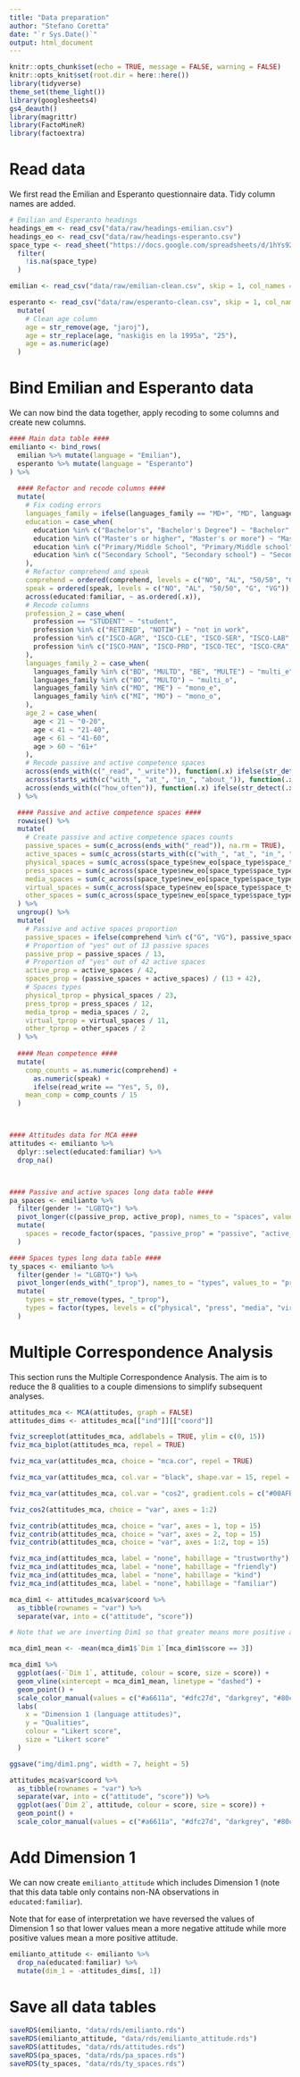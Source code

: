 ```yaml
---
title: "Data preparation"
author: "Stefano Coretta"
date: "`r Sys.Date()`"
output: html_document
---
```


```r
knitr::opts_chunk$set(echo = TRUE, message = FALSE, warning = FALSE)
knitr::opts_knit$set(root.dir = here::here())
library(tidyverse)
theme_set(theme_light())
library(googlesheets4)
gs4_deauth()
library(magrittr)
library(FactoMineR)
library(factoextra)
```

# Read data

We first read the Emilian and Esperanto questionnaire data. Tidy column names are added.

```r
# Emilian and Esperanto headings
headings_em <- read_csv("data/raw/headings-emilian.csv")
headings_eo <- read_csv("data/raw/headings-esperanto.csv")
space_type <- read_sheet("https://docs.google.com/spreadsheets/d/1hYs92kMU34zPi2Ibfj9PmqjtsnGJqvqQOeplZVg0JGQ/edit?usp=sharing", 3) %>%
  filter(
    !is.na(space_type)
  )

emilian <- read_csv("data/raw/emilian-clean.csv", skip = 1, col_names = headings_em$new, na = c("", "NA", "na"))

esperanto <- read_csv("data/raw/esperanto-clean.csv", skip = 1, col_names = headings_eo$new, na = c("", "NA", "na")) %>%
  mutate(
    # Clean age column
    age = str_remove(age, "jaroj"),
    age = str_replace(age, "naskiĝis en la 1995a", "25"),
    age = as.numeric(age)
  )
```

# Bind Emilian and Esperanto data

We can now bind the data together, apply recoding to some columns and create new columns.

```r
#### Main data table ####
emilianto <- bind_rows(
  emilian %>% mutate(language = "Emilian"),
  esperanto %>% mutate(language = "Esperanto")
) %>%
  
  #### Refactor and recode columns ####
  mutate(
    # Fix coding errors
    languages_family = ifelse(languages_family == "MD+", "MD", languages_family),
    education = case_when(
      education %in% c("Bachelor's", "Bachelor's Degree") ~ "Bachelor",
      education %in% c("Master's or higher", "Master's or more") ~ "Masters+",
      education %in% c("Primary/Middle School", "Primary/Middle school") ~ "Primary/Middle",
      education %in% c("Secondary School", "Secondary school") ~ "Secondary"
    ),
    # Refactor comprehend and speak
    comprehend = ordered(comprehend, levels = c("NO", "AL", "50/50", "G", "VG")),
    speak = ordered(speak, levels = c("NO", "AL", "50/50", "G", "VG")),
    across(educated:familiar, ~ as.ordered(.x)),
    # Recode columns
    profession_2 = case_when(
      profession == "STUDENT" ~ "student",
      profession %in% c("RETIRED", "NOTIW") ~ "not in work",
      profession %in% c("ISCO-AGR", "ISCO-CLE", "ISCO-SER", "ISCO-LAB", "ISCO-ELE") ~ "unskilled",
      profession %in% c("ISCO-MAN", "ISCO-PRO", "ISCO-TEC", "ISCO-CRA", "ISCO-ARM") ~ "skilled"
    ),
    languages_family_2 = case_when(
      languages_family %in% c("BD", "MULTD", "BE", "MULTE") ~ "multi_e",
      languages_family %in% c("BO", "MULTO") ~ "multi_o",
      languages_family %in% c("MD", "ME") ~ "mono_e",
      languages_family %in% c("MI", "MO") ~ "mono_o",
    ),
    age_2 = case_when(
      age < 21 ~ "0-20",
      age < 41 ~ "21-40",
      age < 61 ~ "41-60",
      age > 60 ~ "61+"
    ),
    # Recode passive and active competence spaces
    across(ends_with(c("_read", "_write")), function(.x) ifelse(str_detect(.x, "^Yes"), 1, 0)),
    across(starts_with(c("with_", "at_", "in_", "about_")), function(.x) ifelse(str_detect(.x, "^Yes"), 1, 0)),
    across(ends_with(c("how_often")), function(.x) ifelse(str_detect(.x, "Never"), 0, 1)),
  ) %>%

  #### Passive and active competence spaces ####
  rowwise() %>%
  mutate(
    # Create passive and active competence spaces counts
    passive_spaces = sum(c_across(ends_with("_read")), na.rm = TRUE),
    active_spaces = sum(c_across(starts_with(c("with_", "at_", "in_", "about_")) | ends_with("_write")), na.rm = TRUE),
    physical_spaces = sum(c_across(space_type$new_eo[space_type$space_type == "physical"]), na.rm = TRUE),
    press_spaces = sum(c_across(space_type$new_eo[space_type$space_type == "press"]), na.rm = TRUE),
    media_spaces = sum(c_across(space_type$new_eo[space_type$space_type == "media"]), na.rm = TRUE),
    virtual_spaces = sum(c_across(space_type$new_eo[space_type$space_type == "virtual"]), na.rm = TRUE),
    other_spaces = sum(c_across(space_type$new_eo[space_type$space_type == "other"]), na.rm = TRUE)
  ) %>%
  ungroup() %>%
  mutate(
    # Passive and active spaces proportion
    passive_spaces = ifelse(comprehend %in% c("G", "VG"), passive_spaces + 1, passive_spaces),
    # Proportion of "yes" out of 13 passive spaces
    passive_prop = passive_spaces / 13,
    # Proportion of "yes" out of 42 active spaces
    active_prop = active_spaces / 42,
    spaces_prop = (passive_spaces + active_spaces) / (13 + 42),
    # Spaces types
    physical_tprop = physical_spaces / 23,
    press_tprop = press_spaces / 12,
    media_tprop = media_spaces / 2,
    virtual_tprop = virtual_spaces / 11,
    other_tprop = other_spaces / 2
  ) %>%
  
  #### Mean competence ####
  mutate(
    comp_counts = as.numeric(comprehend) +
      as.numeric(speak) +
      ifelse(read_write == "Yes", 5, 0),
    mean_comp = comp_counts / 15
  )



#### Attitudes data for MCA ####
attitudes <- emilianto %>%
  dplyr::select(educated:familiar) %>%
  drop_na()



#### Passive and active spaces long data table ####
pa_spaces <- emilianto %>%
  filter(gender != "LGBTQ+") %>%
  pivot_longer(c(passive_prop, active_prop), names_to = "spaces", values_to = "proportion") %>%
  mutate(
    spaces = recode_factor(spaces, "passive_prop" = "passive", "active_prop" = "active")
  )

#### Spaces types long data table ####
ty_spaces <- emilianto %>%
  filter(gender != "LGBTQ+") %>%
  pivot_longer(ends_with("_tprop"), names_to = "types", values_to = "proportion") %>%
  mutate(
    types = str_remove(types, "_tprop"),
    types = factor(types, levels = c("physical", "press", "media", "virtual", "other"))
  )
```

# Multiple Correspondence Analysis

This section runs the Multiple Correspondence Analysis.
The aim is to reduce the 8 qualities to a couple dimensions to simplify subsequent analyses.

```r
attitudes_mca <- MCA(attitudes, graph = FALSE)
attitudes_dims <- attitudes_mca[["ind"]][["coord"]]
```

```r
fviz_screeplot(attitudes_mca, addlabels = TRUE, ylim = c(0, 15))
fviz_mca_biplot(attitudes_mca, repel = TRUE)
```

```r
fviz_mca_var(attitudes_mca, choice = "mca.cor", repel = TRUE)
```

```r
fviz_mca_var(attitudes_mca, col.var = "black", shape.var = 15, repel = TRUE)
```

```r
fviz_mca_var(attitudes_mca, col.var = "cos2", gradient.cols = c("#00AFBB", "#E7B800", "#FC4E07"), repel = TRUE)
```

```r
fviz_cos2(attitudes_mca, choice = "var", axes = 1:2)
```

```r
fviz_contrib(attitudes_mca, choice = "var", axes = 1, top = 15)
fviz_contrib(attitudes_mca, choice = "var", axes = 2, top = 15)
fviz_contrib(attitudes_mca, choice = "var", axes = 1:2, top = 15)
```

```r
fviz_mca_ind(attitudes_mca, label = "none", habillage = "trustworthy")
fviz_mca_ind(attitudes_mca, label = "none", habillage = "friendly")
fviz_mca_ind(attitudes_mca, label = "none", habillage = "kind")
fviz_mca_ind(attitudes_mca, label = "none", habillage = "familiar")
```

```r
mca_dim1 <- attitudes_mca$var$coord %>%
  as_tibble(rownames = "var") %>%
  separate(var, into = c("attitude", "score"))

# Note that we are inverting Dim1 so that greater means more positive attitude.

mca_dim1_mean <- -mean(mca_dim1$`Dim 1`[mca_dim1$score == 3])

mca_dim1 %>%
  ggplot(aes(-`Dim 1`, attitude, colour = score, size = score)) +
  geom_vline(xintercept = mca_dim1_mean, linetype = "dashed") +
  geom_point() +
  scale_color_manual(values = c("#a6611a", "#dfc27d", "darkgrey", "#80cdc1", "#018571")) +
  labs(
    x = "Dimension 1 (language attitudes)",
    y = "Qualities",
    colour = "Likert score",
    size = "Likert score"
  )

ggsave("img/dim1.png", width = 7, height = 5)
```

```r
attitudes_mca$var$coord %>%
  as_tibble(rownames = "var") %>%
  separate(var, into = c("attitude", "score")) %>%
  ggplot(aes(`Dim 2`, attitude, colour = score, size = score)) +
  geom_point() +
  scale_color_manual(values = c("#a6611a", "#dfc27d", "darkgrey", "#80cdc1", "#018571"))
```

# Add Dimension 1

We can now create `emilianto_attitude` which includes Dimension 1 (note that this data table only contains non-NA observations in `educated:familiar`).

Note that for ease of interpretation we have reversed the values of Dimension 1 so that lower values mean a more negative attitude while more positive values mean a more positive attitude.

```r
emilianto_attitude <- emilianto %>%
  drop_na(educated:familiar) %>%
  mutate(dim_1 = -attitudes_dims[, 1])
```

# Save all data tables

```r
saveRDS(emilianto, "data/rds/emilianto.rds")
saveRDS(emilianto_attitude, "data/rds/emilianto_attitude.rds")
saveRDS(attitudes, "data/rds/attitudes.rds")
saveRDS(pa_spaces, "data/rds/pa_spaces.rds")
saveRDS(ty_spaces, "data/rds/ty_spaces.rds")
```

